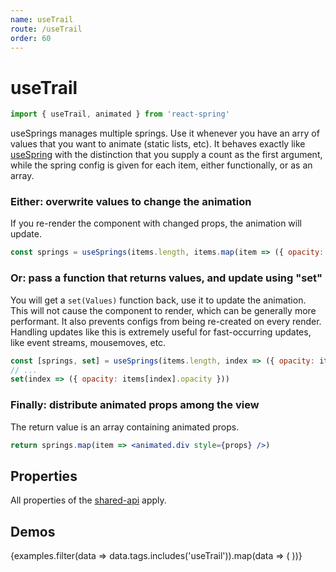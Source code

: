 ```yaml
---
name: useTrail
route: /useTrail
order: 60
---
```



# useTrail

```js
import { useTrail, animated } from 'react-spring'
```

useSprings manages multiple springs. Use it whenever you have an arry of values that you want to animate (static lists, etc). It behaves exactly like [useSpring](/useSpring) with the distinction that you supply a count as the first argument, while the spring config is given for each item, either functionally, or as an array. 

### Either: overwrite values to change the animation

If you re-render the component with changed props, the animation will update.

```jsx
const springs = useSprings(items.length, items.map(item => ({ opacity: item.opacity }))
```

### Or: pass a function that returns values, and update using "set"

You will get a `set(Values)` function back, use it to update the animation. This will not cause the component to render, which can be generally more performant. It also prevents configs from being re-created on every render. Handling updates like this is extremely useful for fast-occurring updates, like event streams, mousemoves, etc.

```jsx
const [springs, set] = useSprings(items.length, index => ({ opacity: items[index].opacity }))
// ...
set(index => ({ opacity: items[index].opacity }))
```

### Finally: distribute animated props among the view

The return value is an array containing animated props.

```jsx
return springs.map(item => <animated.div style={props} />)
```

## Properties

All properties of the [shared-api](/api) apply.

## Demos

<DemoGrid padding={0}>
  {examples.filter(data => data.tags.includes('useTrail')).map(data => (
    <Demo
      key={data.name}
      {...data}
      import={import('../examples/demos/' + data.name)}
    />
  ))}
</DemoGrid>